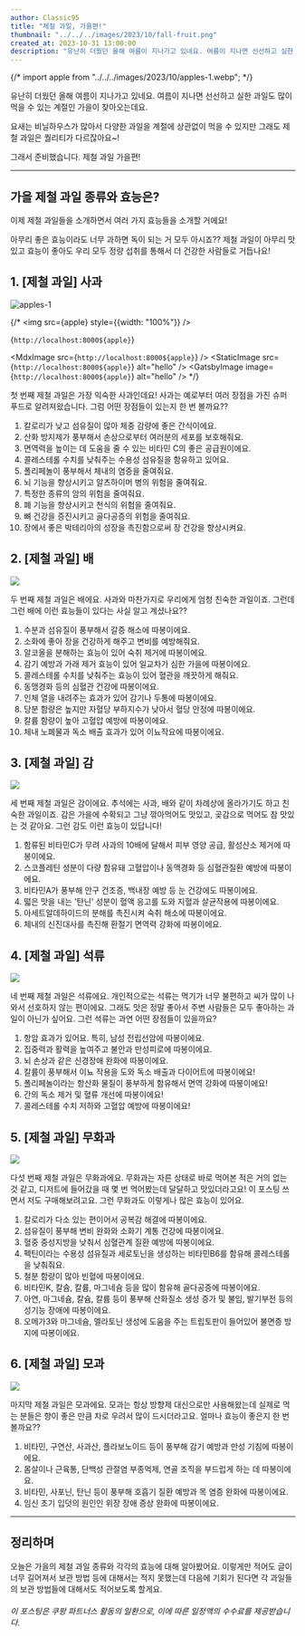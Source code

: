 ```yaml
---
author: Classic95
title: "제철 과일, 가을편!"
thumbnail: "../../../images/2023/10/fall-fruit.png"
created_at: 2023-10-31 13:00:00
description: "유난히 더웠던 올해 여름이 지나가고 있네요. 여름이 지나면 선선하고 실한 과일도 많이 먹을 수 있는 계절인 가을이 찾아오는데요. 요새는 비닐하우스가 많아서 다양한 과일을 계절에 상관없이 먹을 수 있지만 그래도 제철 과일은 퀄리티가 다르잖아요~! 그래서 준비했습니다. 제철 과일 가을편!"
---
```


{/* import apple from "../../../images/2023/10/apples-1.webp"; */}

유난히 더웠던 올해 여름이 지나가고 있네요. 여름이 지나면 선선하고 실한 과일도 많이 먹을 수 있는 계절인 가을이 찾아오는데요.

요새는 비닐하우스가 많아서 다양한 과일을 계절에 상관없이 먹을 수 있지만 그래도 제철 과일은 퀄리티가 다르잖아요~! 

그래서 준비했습니다. 제철 과일 가을편!

---

## 가을 제철 과일 종류와 효능은?

이제 제철 과일들을 소개하면서 여러 가지 효능들을 소개할 거에요!

아무리 좋은 효능이라도 너무 과하면 독이 되는 거 모두 아시죠?? 제철 과일이 아무리 맛있고 효능이 좋아도 우리 모두 정량 섭취를 통해서 더 건강한 사람들로 거듭나요!

## 1. [제철 과일] 사과

![apples-1](../../../images/2023/10/apples-1.webp)

{/* <img  src={apple} style={{width: "100%"}} />

{`http://localhost:8000${apple}`}

<MdxImage src={`http://localhost:8000${apple}`} />
<StaticImage src={`http://localhost:8000${apple}`} alt="hello" />
<GatsbyImage image={`http://localhost:8000${apple}`} alt="hello" /> */}

첫 번째 제철 과일은 가장 익숙한 사과인데요! 사과는 예로부터 여러 장점을 가진 슈퍼 푸드로 알려져왔습니다. 그럼 어떤 장점들이 있는지 한 번 볼까요??

1. 칼로리가 낮고 섬유질이 많아 체중 감량에 좋은 간식이에요.
2. 산화 방지제가 풍부해서 손상으로부터 여러분의 세포를 보호해줘요.
3. 면역력을 높이는 데 도움을 줄 수 있는 비타민 C의 좋은 공급원이에요.
4. 콜레스테롤 수치를 낮춰주는 수용성 섬유질을 함유하고 있어요.
5. 폴리페놀이 풍부해서 체내의 염증을 줄여줘요.
6. 뇌 기능을 향상시키고 알츠하이머 병의 위험을 줄여줘요.
7. 특정한 종류의 암의 위험을 줄여줘요.
8. 폐 기능을 향상시키고 천식의 위험을 줄여줘요.
9. 뼈 건강을 증진시키고 골다공증의 위험을 줄여줘요.
10. 장에서 좋은 박테리아의 성장을 촉진함으로써 장 건강을 향상시켜요.

## 2. [제철 과일] 배

![](../../../images/2023/10/pears-1.webp)

두 번째 제철 과일은 배에요. 사과와 마찬가지로 우리에게 엄청 친숙한 과일이죠. 그런데 그런 배에 이런 효능들이 있다는 사실 알고 계셨나요??

1. 수분과 섬유질이 풍부해서 갈증 해소에 따봉이에요.
2. 소화에 좋아 장을 건강하게 해주고 변비를 예방해줘요.
3. 알코올을 분해하는 효능이 있어 숙취 제거에 따봉이에요.
4. 감기 예방과 가래 제거 효능이 있어 일교차가 심한 가을에 따봉이에요.
5. 콜레스테롤 수치를 낮춰주는 효능이 있어 혈관을 깨끗하게 해줘요.
6. 동맹경화 등의 심혈관 건강에 따봉이에요.
7. 인체 열을 내려주는 효과가 있어 감기나 두통에 따봉이에요.
8. 당분 함량은 높지만 자혈당 부하지수가 낮아서 혈당 안정에 따봉이에요.
9. 칼륨 함량이 높아 고혈압 예방에 따봉이에요.
10. 체내 노폐물과 독소 배출 효과가 있어 이뇨작요에 따봉이에요.

## 3. [제철 과일] 감

![](../../../images/2023/10/persimmons-1.webp)

세 번째 제철 과일은 감이에요. 추석에는 사과, 배와 같이 차례상에 올라가기도 하고 친숙한 과일이죠. 감은 가을에 수확되고 그냥 깎아먹어도 맛있고, 곶감으로 먹어도 참 맛있는 것 같아요. 그런 감도 이런 효능이 있답니다!

1. 함류된 비타민C가 무려 사과의 10배에 달해서 피부 영양 공급, 활성산소 제거에 따봉이에요.
2. 스코플레틴 성분이 다량 함유돼 고혈압이나 동맥경화 등 심혈관질환 예방에 따봉이에요.
3. 비타민A가 풍부해 안구 건조증, 백내장 예방 등 눈 건강에도 따봉이에요.
4. 떫은 맛을 내는 '탄닌' 성분이 혈액 응고를 도와 지혈과 살균작용에 따봉이에요.
5. 아세트알데하이드의 분해를 촉진시켜 숙취 해소에 따봉이에요.
6. 체내의 신진대사를 촉진해 환절기 면역력 강화에 따봉이에요.

## 4. [제철 과일] 석류

![](../../../images/2023/10/pomegranates-1.webp)

네 번째 제철 과일은 석류에요. 개인적으로는 석류는 먹기가 너무 불편하고 씨가 많이 나와서 선호하지 않는 편이에요. 그래도 맛은 정말 좋아서 주변 사람들은 모두 좋아하는 과일이 아닌가 싶어요. 그런 석류는 과연 어떤 장점들이 있을까요?

1. 항암 효과가 있어요. 특히, 남성 전립선암에 따봉이에요.
2. 집중력과 활력을 높여주고 불안과 만성피로에 따봉이에요.
3. 뇌 손상과 같은 신경장애 완화에 따봉이에요.
4. 칼륨이 풍부해서 이뇨 작용을 도와 독소 배출과 다이어트에 따봉이에요!
5. 폴리페놀이라는 항산화 물질이 풍부하게 함유해서 면역 강화에 따봉이에요!
6. 간의 독소 제거 및 혈류 개선에 따봉이에요!
7. 콜레스테롤 수치 저하와 고혈압 예방에 따봉이에요!

## 5. [제철 과일] 무화과

![](../../../images/2023/10/fig-1.webp)

다섯 번째 제철 과일은 무화과에요. 무화과는 자른 상태로 바로 먹어본 적은 거의 없는 것 같고, 디저트에 들어갔을 때 몇 번 먹어봤는데 달달하고 맛있더라고요! 이 포스팅 쓰면서 저도 구매해보려고요. 그런 무화과도 이렇게나 많은 효능이 있어요.

1. 칼로리가 다소 있는 편이어서 공복감 해결에 따봉이에요.
2. 섬유질이 풍부해 변비 완화와 소화기 계통 건강에 따봉이에요.
3. 혈중 중성지방을 낮춰서 심혈관계 질환 예방에 따봉이에요.
4. 펙틴이라는 수용성 섬유질과 세로토닌을 생성하는 비타민B6를 함유해 콜레스테롤을 낮춰줘요.
5. 철분 함량이 많아 빈혈에 따봉이에요.
6. 비타민K, 칼슘, 칼륨, 마그네슘 등을 많이 함유해 골다공증에 따봉이에요.
7. 아연, 마그네슘, 칼슘, 칼륨 등이 풍부해 산화질소 생성 증가 및 불임, 발기부전 등의 성기능 장애에 따봉이에요.
8. 오메가3와 마그네슘, 멜라토닌 생성에 도움을 주는 트립토판이 들어있어 불면증 방지에 따봉이에요.

## 6. [제철 과일] 모과

![](../../../images/2023/10/quinces-1.webp)

마지막 제철 과일은 모과에요. 모과는 항상 방향제 대신으로만 사용해왔는데 실제로 먹는 분들은 향이 좋은 만큼 차로 우려서 많이 드시더라고요. 얼마나 효능이 좋은지 한 번 볼까요??

1. 비타민, 구연산, 사과산, 플라보노이드 등이 풍부해 감기 예방과 만성 기침에 따봉이에요.
2. 몸살이나 근육통, 단백성 관절염 부종억제, 연골 조직을 부드럽게 하는 데 따봉이에요.
3. 비타민, 사포닌, 탄닌 등이 풍부해 호흡기 질환 예방과 목 염증 완화에 따봉이에요.
4. 임신 초기 입덧의 원인인 위장 장애 증상 완화에 따봉이에요.

---

## 정리하며

오늘은 가을의 제철 과일 종류와 각각의 효능에 대해 알아봤어요. 이렇게만 적어도 글이 너무 길어져서 보관 방법 등에 대해서는 적지 못했는데 다음에 기회가 된다면 각 과일들의 보관 방법들에 대해서도 적어보도록 할게요.

###### 이 포스팅은 쿠팡 파트너스 활동의 일환으로, 이에 따른 일정액의 수수료를 제공받습니다.